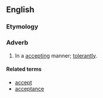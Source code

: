 ==English==

===Etymology===
{{suffix|accepting|ly|lang=en}}

===Adverb===
{{en-adv}}

# In a [[accepting]] manner; [[tolerantly]].

====Related terms====
* [[accept]]
* [[acceptance]]